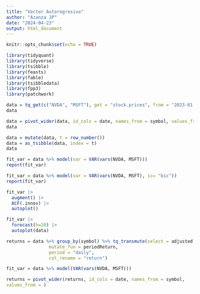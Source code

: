 ```yaml
---
title: "Vector Autoregresivo"
author: "Azanza JP"
date: "2024-04-23"
output: html_document
---
```


```r
knitr::opts_chunk$set(echo = TRUE)
```


```r
library(tidyquant)
library(tidyverse)
library(tsibble)
library(feasts)
library(fable)
library(tsibbledata)
library(fpp3)
library(patchwork)
```


```r
data = tq_get(c("NVDA", "MSFT"), get = "stock.prices", from = "2023-01-01", to = "2024-03-29") %>% select(symbol, date, adjusted)
data

```



```r
data = pivot_wider(data, id_cols = date, names_from = symbol, values_from = adjusted)
data
```

```r
data = mutate(data, t = row_number())
data = as_tsibble(data, index = t)
data

```


```r
fit_var = data %>% model(var = VAR(vars(NVDA, MSFT)))
report(fit_var)
```

```r
fit_var = data %>% model(var = VAR(vars(NVDA, MSFT), ic= "bic"))
report(fit_var)
```

```r
fit_var |>
  augment() |>
  ACF(.innov) |>
  autoplot()

```
```r
fit_var |>
  forecast(h=20) |>
  autoplot(data)

```


```r
returns = data %>% group_by(symbol) %>% tq_transmute(select = adjusted,
                mutate_fun = periodReturn,
                period = "daily",
                col_rename = "return")
```

```r
fit_var = data %>% model(VAR(vars(NVDA, MSFT)))
```

```r
returns = pivot_wider(returns, id_cols = date, names_from = symbol,
values_from = )
```

